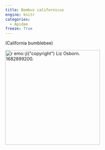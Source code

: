```yaml
---
title: Bombus californicus
engine: knitr
categories:
  - Apidae
freeze: True
---
```

(California bumblebee)

[![`r emo::ji("copyright")` Liz Osborn. 1682899200.](https://inaturalist-open-data.s3.amazonaws.com/photos/282337944/large.jpg){height=300}](https://inaturalist.ca/observations?place_id=7085&subview=map&taxon_id=124420)
